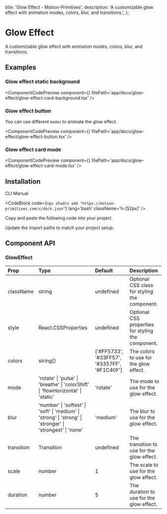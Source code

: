   title: 'Glow Effect - Motion-Primitives',
  description:
    'A customizable glow effect with animation modes, colors, blur, and transitions.',
};


# Glow Effect

A customizable glow effect with animation modes, colors, blur, and transitions.

## Examples

### Glow effect static background

<ComponentCodePreview
  component={<GlowEffectCardBackground />}
  filePath='app/docs/glow-effect/glow-effect-card-background.tsx'
/>

### Glow effect button

You can use different `modes` to animate the glow effect.

<ComponentCodePreview
  component={<GlowEffectButton />}
  filePath='app/docs/glow-effect/glow-effect-button.tsx'
/>

### Glow effect card mode

<ComponentCodePreview
  component={<GlowEffectCardMode />}
  filePath='app/docs/glow-effect/glow-effect-card-mode.tsx'
/>

## Installation

<Tabs defaultValue="cli">

<TabsList>
  <TabsTrigger value='cli'>CLI</TabsTrigger>
  <TabsTrigger value='manual'>Manual</TabsTrigger>
</TabsList>

<TabsContent value="cli">

<CodeBlock
  code={`npx shadcn add "https://motion-primitives.com/c/dock.json"`}
  lang='bash'
  className='h-[52px]'
/>

</TabsContent>

<TabsContent value="manual">

<Steps>

<Step>Copy and paste the following code into your project.</Step>

<CodeBlock filePath='components/core/glow-effect.tsx' />

<Step>Update the import paths to match your project setup.</Step>

</Steps>

</TabsContent>

</Tabs>

## Component API

### GlowEffect

| Prop       | Type                                                                                                       | Default                                      | Description                                        |
| :--------- | :--------------------------------------------------------------------------------------------------------- | :------------------------------------------- | :------------------------------------------------- |
| className  | string                                                                                                     | undefined                                    | Optional CSS class for styling the component.      |
| style      | React.CSSProperties                                                                                        | undefined                                    | Optional CSS properties for styling the component. |
| colors     | string[]                                                                                                   | ['#FF5733', '#33FF57', '#3357FF', '#F1C40F'] | The colors to use for the glow effect.             |
| mode       | 'rotate' \| 'pulse' \| 'breathe' \| 'colorShift' \| 'flowHorizontal' \| 'static'                           | 'rotate'                                      | The mode to use for the glow effect.               |
| blur       | 'number' \| 'softest' \| 'soft' \| 'medium' \| 'strong' \| 'strong' \| 'stronger' \| 'strongest' \| 'none' | 'medium'                                    | The blur to use for the glow effect.               |
| transition | Transition                                                                                                 | undefined                                    | The transition to use for the glow effect.         |
| scale      | number                                                                                                     | 1                                            | The scale to use for the glow effect.              |
| duration   | number                                                                                                     | 5                                            | The duration to use for the glow effect.           |

